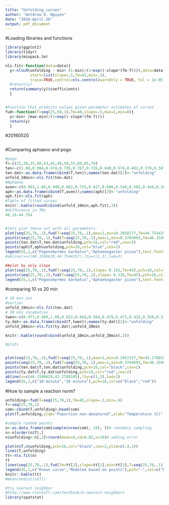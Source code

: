 ```yaml
---
title: "Unfolding_curves"
author: "Antdrew D. Nguyen"
date: "2016-April-26"
output: pdf_document
---
```


#Loading libraries and functions
```r
library(ggplot2)
library(tidyr)
library(minpack.lm)

nls.fit<-function(data=data){
  y<-nlsLM(unfolding ~ min+ (1-min)/(1+exp((-slope*(Tm-T)))),data=data, 
           start=list(slope=.5,Tm=45,min=.3),
           trace=TRUE,control=nls.control(warnOnly = TRUE, tol = 1e-05, maxiter=1000))
  #return(y)
  return(summary(y)$coefficients)
  }


#Function that predicts values given parameter estimates of curves
fud<-function(T=seq(25,50,1),Tm=40,slope=.5,max=1,min=0){
  y<-min+ (max-min)/(1+exp((-slope*(Tm-T))))
  return(y)
  }

```

#20160520
```r

```


#Comparing aphaeno and pogo
```r
#pogo
T<-c(25,30,35,40,43,45,48,50,55,60,65,70)
ten<-c(1.00,0.984,0.974,0.795,0.787,0.726,0.640,0.574,0.482,0.379,0.387,0.392)
ten.dat<-as.data.frame(cbind(T,ten));names(ten.dat)[2]<-"unfolding"
unfold_10min<-nls.fit(ten.dat)
#Aphaeno
avon<-c(0.963,1.00,0.940,0.882,0.755,0.627,0.600,0.549,0.502,0.444,0.368,0.379)
aph<-as.data.frame(cbind(T,avon));names(aph)[2]<-"unfolding"
aph.fit<-nls.fit(aph)
#Table of fitted curves
knitr::kable(round(cbind(unfold_10min,aph.fit),3))
#difference in TMs
46.16-44.754


#lets plot these out with all parameters
plot(seq(25,70,.1),fud(T=seq(25,70,.1),max=1,min=0.3958177,Tm=44.7544257,slope=0.2156598),pch=16,col="blue",ylab="Proportion non-denatured",xlab="Temperature",ylim=c(.3,1))
points(seq(25,70,.1),fud(T=seq(25,70,.1),max=1,min=0.3704093,Tm=46.159662,slope=0.1923073),pch=16,col="red")
points(ten.dat$T,ten.dat$unfolding,pch=16,col="red",cex=2)
points(aph$T,aph$unfolding,pch=16,col="blue",cex=2)
legend(55,1,c("Pogonomyrmex barbatus","Aphaenogaster picea"),text.font=3,pch=16,col=c("red","blue"))
#abline(v=c(46.1596629,44.7544257),lty=c(1,3),lwd=3)

##plot by only slope
plot(seq(25,70,.1),fud(T=seq(25,70,.1),slope= 0.192,Tm=45),pch=16,col="blue",ylab="Proportion non-denatured",xlab="Temperature")
points(seq(25,70,.1),fud(T=seq(25,70,.1),slope= 0.216,Tm=45),pch=16,col="red")
legend(55,1,c("Pogonomyrmex barbatus","Aphaenogaster picea"),text.font=3,pch=16,col=c("red","blue"))
```


#comparing 10 vs 20 min
```r
# 10 min inc
#earlier
unfold_10min<-nls.fit(ten.dat)
# 20 min incubation
twen<-c(0.977,0.988,1.00,0.822,0.664,0.564,0.479,0.473,0.432,0.350,0.315,0.304)
ty.dat<-as.data.frame(cbind(T,twen));names(ty.dat)[2]<-"unfolding"
unfold_20min<-nls.fit(ty.dat);unfold_20min

knitr::kable(round(cbind(unfold_10min,unfold_20min),3))

#plots


plot(seq(25,70,.1),fud(T=seq(25,70,.1),max=1,min=0.3452337,Tm=43.2788185,slope=0.2824321),pch=16,col="red",ylab="Proportion non-denatured",xlab="Temperature",ylim=c(.3,1))
points(seq(25,70,.1),fud(T=seq(25,70,.1),max=1,min=0.3704093,Tm=46.159662,slope=0.1923073),pch=16,col="black")
points(ten.dat$T,ten.dat$unfolding,pch=16,col="black",cex=2)
points(ty.dat$T,ty.dat$unfolding,pch=16,col="red",cex=2)
abline(v=c(46.1596629,43.2788185),lty=c(1,3),lwd=3)
legend(55,1,c("10 minute","20 minute"),pch=16,col=c("black","red"))

```

#How to sample a reaction norm?

```r

unfolding<-fud(T=seq(25,70,1),Tm=45,slope=.2,min=.4)
T<-seq(25,70,1)
com<-cbind(T,unfolding);head(com)
plot(T,unfolding,ylab="Poportion non-denatured",xlab="Temperature (C)",las=1)

#sample random points
n<-as.data.frame(com[sample(nrow(com), 10), ])# randomly sampling
n<-n[order(n$T),]
n$unfolding<-n[,2]+rnorm(mean=0,sd=0.02,n=10)# adding error

plot(n$T,n$unfolding,pch=16,col="black",cex=2,ylim=c(.4,1))
lines(T,unfolding)
tt<-nls.fit(n)
tt
lines(seq(25,70,.1),fud(Tm=tt[2],slope=tt[1],min=tt[3],T=seq(25,70,.1)),col="red",lwd=2)
legend(45,1,c("Known curve","Modeled based on points"),pch="-",col=c("black","red"),cex=1.5)
knitr::kable(tt)
#mean(nndist(n$T))

#try nearest neighbor
#http://www.statsoft.com/textbook/k-nearest-neighbors
library(spatstat)




```

